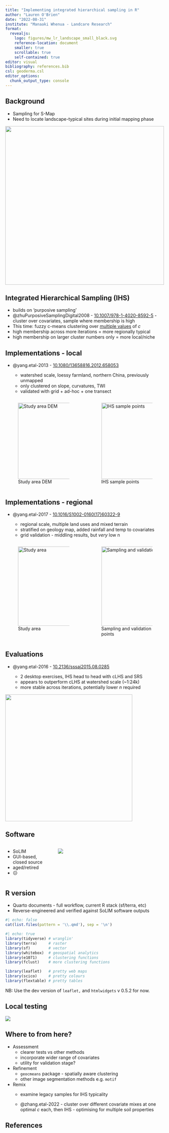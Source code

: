 ```yaml
---
title: "Implementing integrated hierarchical sampling in R"
author: "Lauren O'Brien"
date: "2022-08-31"
institute: "Manaaki Whenua - Landcare Research"
format: 
  revealjs:
    logo: figures/mw_lr_landscape_small_black.svg
    reference-location: document
    smaller: true
    scrollable: true
    self-contained: true
editor: visual
bibliography: references.bib
csl: geoderma.csl
editor_options: 
  chunk_output_type: console
---
```


## Background

-   Sampling for S-Map
-   Need to locate landscape-typical sites during initial mapping phase

![](figures/smap_ss.png){fig-align="center" width="500"}

## Integrated Hierarchical Sampling (IHS)

-   builds on 'purposive sampling'
-   @zhuPurposiveSamplingDigital2008 - [10.1007/978-1-4020-8592-5](https://doi.org/10.1007/978-1-4020-8592-5) - cluster over covariates, sample where membership is high
-   This time: fuzzy c-means clustering over [multiple values]{.underline} of *c*
-   high membership across more iterations = more regionally typical
-   high membership on larger cluster numbers only = more local/niche

## Implementations - local {.smaller}

-   @yang.etal-2013 - [10.1080/13658816.2012.658053](https://doi.org/10.1080/13658816.2012.658053)

    -   watershed scale, loessy farmland, northern China, previously unmapped
    -   only clustered on slope, curvatures, TWI
    -   validated with grid + ad-hoc + one transect

::: columns
::: {.column style="width: 50%"}
![Study area DEM](figures/heshan_DEM.png){style="fig-size: 50%" width="240"}
:::

::: {.column style="width: 50%"}
![IHS sample points](figures/heshan_ihs_sites.png){width="240"}
:::
:::

## Implementations - regional {.smaller}

-   @yang.etal-2017 - [10.1016/S1002-0160(17)60322-9](https://doi.org/10.1016/S1002-0160(17)60322-9)

    -   regional scale, multiple land uses and mixed terrain
    -   stratified on geology map, added rainfall and temp to covariates
    -   grid validation - middling results, but *very* low n

::: columns
::: {.column style="width: 50%"}
![Study area](figures/anhui_001.png){width="250"}
:::

::: {.column style="width: 50%"}
![Sampling and validation points](figures/anhui_002.png){width="250"}
:::
:::

## Evaluations

-   @yang.etal-2016 - [10.2136/sssaj2015.08.0285](https://doi.org/10.2136/sssaj2015.08.0285)

    -   2 desktop exercises, IHS head to head with cLHS and SRS
    -   appears to outperform cLHS at watershed scale (\~1:24k)
    -   more stable across iterations, potentially lower *n* required

![](figures/y2016_ihs-clhs.png){fig-align="center" width="400"}

## Software

::: columns
::: {.column width="30%"}
-   SoLIM
-   GUI-based, closed source
-   aged/retired
-   ☹️
:::

::: {.column width="70%"}
![](figures/solim_ss.png)
:::
:::

## R version

-   Quarto documents - full workflow, current R stack (sf/terra, etc)
-   Reverse-engineered and verified against SoLIM software outputs

```r
#| echo: false
cat(list.files(pattern = '\\.qmd'), sep = '\n')

```

```r
#| echo: true
library(tidyverse) # wranglin'
library(terra)     # raster 
library(sf)        # vector
library(whitebox)  # geospatial analytics
library(e1071)     # clustering functions
library(fclust)    # more clustering functions

library(leaflet)   # pretty web maps
library(scico)     # pretty colours
library(flextable) # pretty tables
```

::: aside
NB: Use the dev version of `leaflet,` and `htmlwidgets` v 0.5.2 for now.
:::

## Local testing

![](figures/naki_sml.jpg){fig-align="center"}

## Where to from here?

-   Assessment
    -   clearer tests vs other methods
    -   incorporate wider range of covariates
    -   utility for validation stage?
-   Refinement
    -   `geocmeans` package - spatially aware clustering
    -   other image segmentation methods e.g. `motif`
-   Remix
    -   examine legacy samples for IHS typicality

    -   @zhang.etal-2022 - cluster over different covariate mixes at one optimal *c* each, then IHS - optimising for multiple soil properties

## References
